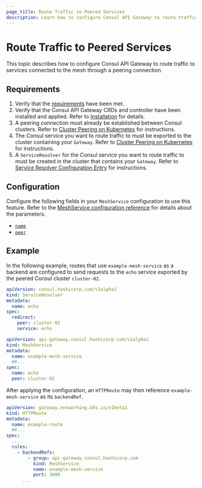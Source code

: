 ```yaml
---
page_title: Route Traffic to Peered Services
description: Learn how to configure Consul API Gateway to route traffic to services connected to the mesh through a peering connection.
---
```


# Route Traffic to Peered Services

This topic describes how to configure Consul API Gateway to route traffic to services connected to the mesh through a peering connection.

## Requirements

1. Verify that the [requirements](/docs/api-gateway/tech-specs) have been met.
1. Verify that the Consul API Gateway CRDs and controller have been installed and applied. Refer to [Installation](/docs/api-gateway/install) for details.
1. A peering connection must already be established between Consul clusters. Refer to [Cluster Peering on Kubernetes](/docs/connect/cluster-peering/k8s) for instructions.
1. The Consul service you want to route traffic to must be exported to the cluster containing your `Gateway`. Refer to [Cluster Peering on Kubernetes](/docs/connect/cluster-peering/k8s) for instructions. 
1. A `ServiceResolver` for the Consul service you want to route traffic to must be created in the cluster that contains your `Gateway`. Refer to [Service Resolver Configuration Entry](/docs/connect/config-entries/service-resolver) for instructions.

## Configuration

Configure the following fields in your `MeshService` configuration to use this feature. Refer to the [MeshService configuration reference](/docs/api-gateway/configuration/mesh) for details about the parameters.

* [`name`](/docs/api-gateway/configuration/meshservice#name)
* [`peer`](/docs/api-gateway/configuration/meshservice#peer)

## Example

In the following example, routes that use `example-mesh-service` as a backend are configured to send requests to the `echo` service exported by the peered Consul cluster `cluster-02`.

<CodeBlockConfig filename="serviceresolver.yaml">

```yaml hideClipboard
apiVersion: consul.hashicorp.com/v1alpha1
kind: ServiceResolver
metadata:
  name: echo
spec:
  redirect:
    peer: cluster-02
    service: echo
```
</CodeBlockConfig>

<CodeBlockConfig filename="meshservice.yaml">

```yaml hideClipboard
apiVersion: api-gateway.consul.hashicorp.com/v1alpha1
kind: MeshService
metadata:
  name: example-mesh-service
  ##...
spec:
  name: echo
  peer: cluster-02
```
</CodeBlockConfig>

After applying the configuration, an `HTTPRoute` may then reference `example-mesh-service` as its `backendRef`.

<CodeBlockConfig filename="route.yaml">

```yaml hideClipboard
apiVersion: gateway.networking.k8s.io/v1beta1
kind: HTTPRoute
metadata:
  name: example-route
  ##...
spec:
  ...
  rules:
    - backendRefs:
        - group: api-gateway.consul.hashicorp.com
          kind: MeshService
          name: example-mesh-service
          port: 3000
      ...
```
</CodeBlockConfig>
